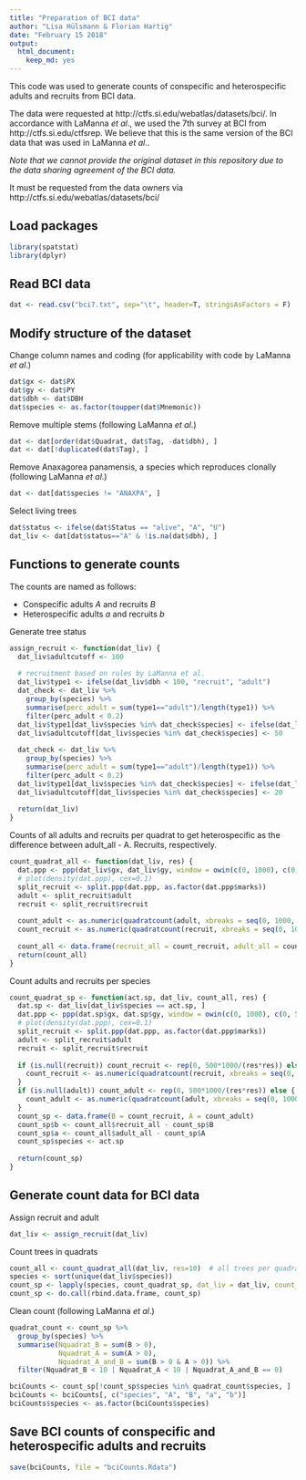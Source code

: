 ```yaml
---
title: "Preparation of BCI data"
author: "Lisa Hülsmann & Florian Hartig"
date: "February 15 2018"
output: 
  html_document: 
    keep_md: yes
---
```



This code was used to generate counts of conspecific and heterospecific adults and recruits from BCI data.

The data were requested at http://ctfs.si.edu/webatlas/datasets/bci/. In accordance with LaManna *et al*., we used the 7th survey at BCI from http://ctfs.si.edu/ctfsrep. We believe that this is the same version of the BCI data that was used in LaManna *et al*..

*Note that we cannot provide the original dataset in this repository due to the data sharing agreement of the BCI data.* 

It must be requested from the data owners via http://ctfs.si.edu/webatlas/datasets/bci/



## Load packages


```r
library(spatstat)
library(dplyr)
```


## Read BCI data


```r
dat <- read.csv("bci7.txt", sep="\t", header=T, stringsAsFactors = F)
```


## Modify structure of the dataset

Change column names and coding (for applicability with code by LaManna *et al*.)
```r
dat$gx <- dat$PX
dat$gy <- dat$PY
dat$dbh <- dat$DBH
dat$species <- as.factor(toupper(dat$Mnemonic))
```

Remove multiple stems (following LaManna *et al*.)
```r
dat <- dat[order(dat$Quadrat, dat$Tag, -dat$dbh), ]
dat <- dat[!duplicated(dat$Tag), ]
```

Remove Anaxagorea panamensis, a species which reproduces clonally (following LaManna *et al*.)
```r
dat <- dat[dat$species != "ANAXPA", ]
```

Select living trees
```r
dat$status <- ifelse(dat$Status == "alive", "A", "U")
dat_liv <- dat[dat$status=="A" & !is.na(dat$dbh), ]
```


## Functions to generate counts

The counts are named as follows:

* Conspecific adults *A* and recruits *B*
* Heterospecific adults *a* and recruits *b*


Generate tree status 
```r
assign_recruit <- function(dat_liv) {
  dat_liv$adultcutoff <- 100
  
  # recruitment based on rules by LaManna et al.
  dat_liv$type1 <- ifelse(dat_liv$dbh < 100, "recruit", "adult")
  dat_check <- dat_liv %>%
    group_by(species) %>% 
    summarise(perc_adult = sum(type1=="adult")/length(type1)) %>% 
    filter(perc_adult < 0.2)
  dat_liv$type1[dat_liv$species %in% dat_check$species] <- ifelse(dat_liv$dbh[dat_liv$species %in% dat_check$species] <= 50, "recruit", "adult")
  dat_liv$adultcutoff[dat_liv$species %in% dat_check$species] <- 50
  
  dat_check <- dat_liv %>%
    group_by(species) %>% 
    summarise(perc_adult = sum(type1=="adult")/length(type1)) %>% 
    filter(perc_adult < 0.2)
  dat_liv$type1[dat_liv$species %in% dat_check$species] <- ifelse(dat_liv$dbh[dat_liv$species %in% dat_check$species] <= 20, "recruit", "adult")
  dat_liv$adultcutoff[dat_liv$species %in% dat_check$species] <- 20
  
  return(dat_liv)
}
```

Counts of all adults and recruits per quadrat to get heterospecific as the difference between adult_all - A. Recruits, respectively.
```r
count_quadrat_all <- function(dat_liv, res) {
  dat.ppp <- ppp(dat_liv$gx, dat_liv$gy, window = owin(c(0, 1000), c(0, 500)), marks = dat_liv$type1)
  # plot(density(dat.ppp), cex=0.1)
  split_recruit <- split.ppp(dat.ppp, as.factor(dat.ppp$marks))
  adult <- split_recruit$adult
  recruit <- split_recruit$recruit
  
  count_adult <- as.numeric(quadratcount(adult, xbreaks = seq(0, 1000, res), ybreaks = seq(0, 500, res)))
  count_recruit <- as.numeric(quadratcount(recruit, xbreaks = seq(0, 1000, res), ybreaks = seq(0, 500, res)))  
  
  count_all <- data.frame(recruit_all = count_recruit, adult_all = count_adult)
  return(count_all)
}
```

Count adults and recruits per species
```r
count_quadrat_sp <- function(act.sp, dat_liv, count_all, res) {
  dat.sp <- dat_liv[dat_liv$species == act.sp, ]
  dat.ppp <- ppp(dat.sp$gx, dat.sp$gy, window = owin(c(0, 1000), c(0, 500)), marks = dat.sp$type1)
  # plot(density(dat.ppp), cex=0.1)
  split_recruit <- split.ppp(dat.ppp, as.factor(dat.ppp$marks))
  adult <- split_recruit$adult
  recruit <- split_recruit$recruit
  
  if (is.null(recruit)) count_recruit <- rep(0, 500*1000/(res*res)) else {
    count_recruit <- as.numeric(quadratcount(recruit, xbreaks = seq(0, 1000, res), ybreaks = seq(0, 500, res)))  
  }
  if (is.null(adult)) count_adult <- rep(0, 500*1000/(res*res)) else {
    count_adult <- as.numeric(quadratcount(adult, xbreaks = seq(0, 1000, res), ybreaks = seq(0, 500, res)))
  }
  count_sp <- data.frame(B = count_recruit, A = count_adult)
  count_sp$b <- count_all$recruit_all - count_sp$B
  count_sp$a <- count_all$adult_all - count_sp$A
  count_sp$species <- act.sp
  
  return(count_sp)
}
```


## Generate count data for BCI data


Assign recruit and adult
```r
dat_liv <- assign_recruit(dat_liv)
```

Count trees in quadrats
```r
count_all <- count_quadrat_all(dat_liv, res=10)  # all trees per quadrat
species <- sort(unique(dat_liv$species))
count_sp <- lapply(species, count_quadrat_sp, dat_liv = dat_liv, count_all = count_all, res = 10)  # per species while a = adult_all - A
count_sp <- do.call(rbind.data.frame, count_sp)
```

Clean count (following LaManna *et al*.)
```r
quadrat_count <- count_sp %>%
  group_by(species) %>%
  summarise(Nquadrat_B = sum(B > 0),
            Nquadrat_A = sum(A > 0),
            Nquadrat_A_and_B = sum(B > 0 & A > 0)) %>%
  filter(Nquadrat_B < 10 | Nquadrat_A < 10 | Nquadrat_A_and_B == 0)

bciCounts <- count_sp[!count_sp$species %in% quadrat_count$species, ]
bciCounts <- bciCounts[, c("species", "A", "B", "a", "b")]
bciCounts$species <- as.factor(bciCounts$species)
```


## Save BCI counts of conspecific and heterospecific adults and recruits

```r
save(bciCounts, file = "bciCounts.Rdata")
```




